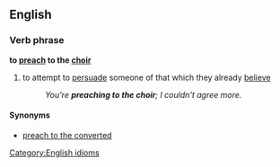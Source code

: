 ==English==
===Verb phrase===
'''to [[preach]] to the [[choir]]'''

#to attempt to [[persuade]] someone of that which they already [[believe]]
#:''You're '''preaching to the choir'''; I couldn't agree more.''

====Synonyms====
*[[preach to the converted]]<!-- 73,900 Google hits to 183,000 for "choir" version -->

[[Category:English idioms]]